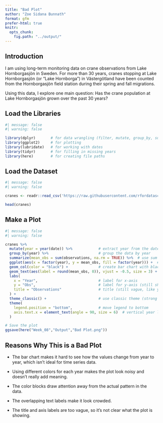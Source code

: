 ```yaml
---
title: "Bad Plot"
author: "Zoe Sidana Bunnath"
format: gfm
prefer-html: true
knitr: 
  opts_chunk: 
    fig.path: "../output/"
---
```


## Introduction
I am using long-term monitoring data on crane observations from Lake Hornborgasjön in Sweden. For more than 30 years, cranes stopping at Lake Hornborgasjön (or “Lake Hornborga”) in Västergötland have been counted from the Hornborgasjön field station during their spring and fall migrations.

Using this data, I explore one main question: Has the crane population at Lake Hornborgasjön grown over the past 30 years?

## Load the Libraries

```r
#| message: false
#| warning: false

library(dplyr)       # for data wrangling (filter, mutate, group_by, summarize)
library(ggplot2)     # for plotting
library(lubridate)   # for working with dates
library(tidyr)       # for filling in missing years
library(here)        # for creating file paths
```
## Load the Dataset
```r
#| message: false
#| warning: false

cranes <- readr::read_csv('https://raw.githubusercontent.com/rfordatascience/tidytuesday/main/data/2025/2025-09-30/cranes.csv')

head(cranes)

```

## Make a Plot
```r
#| message: false
#| warning: false

cranes %>%
  mutate(year = year(date)) %>%            # extract year from the date column
  group_by(year) %>%                       # group the data by year
  summarize(mean_obs = sum(observations, na.rm = TRUE)) %>%  # use sum instead of mean to show total observations
  ggplot(aes(x = factor(year), y = mean_obs, fill = factor(year))) +  # map year (factor) and total observations
  geom_col(color = "black") +              # create bar chart with black outlines
  geom_text(aes(label = round(mean_obs, 0)), vjust = -0.5, size = 3) +  # add numeric labels above bars
  labs(
    x = "Year",                            # label for x-axis
    y = "Obs",                             # label for y-axis (still short, like the “bad” version)
    title = "Observations"                 # title (still vague, like your bad version)
  ) +
  theme_classic() +                        # use classic theme (strong gridlines)
  theme(
    legend.position = "bottom",            # move legend to bottom
    axis.text.x = element_text(angle = 90, size = 6)  # vertical year labels (hard to read)
  )

# Save the plot
ggsave(here("Week_08","Output","Bad Plot.png"))  

```


## Reasons Why This is a Bad Plot

- The bar chart makes it hard to see how the values change from year to year, which isn’t ideal for time series data.

- Using different colors for each year makes the plot look noisy and doesn’t really add meaning.

- The color blocks draw attention away from the actual pattern in the data.

- The overlapping text labels make it look crowded.

- The title and axis labels are too vague, so it’s not clear what the plot is showing.

